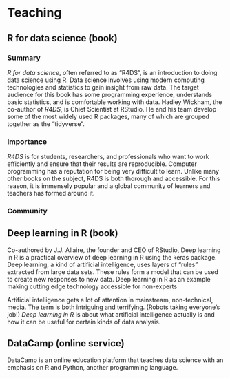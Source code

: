 # Teaching

## R for data science (book)

### Summary

*R for data science*, often referred to as “R4DS”, is an introduction to doing data science using R.  Data science involves using modern computing technologies and statistics to gain insight from raw data. The target audience for this book has some programming experience, understands basic statistics, and is comfortable working with data. Hadley Wickham, the co-author of *R4DS*, is Chief Scientist at RStudio. He and his team develop some of the most widely used R packages, many of which are grouped together as the “tidyverse”.

### Importance

 *R4DS* is for students, researchers, and professionals who want to work efficiently and ensure that their results are reproducible. Computer programming has a reputation for being very difficult to learn. Unlike many other books on the subject, R4DS is both thorough and accessible. For this reason, it is immensely popular and a global community of learners and teachers has formed around it.


### Community

## Deep learning in R (book)

Co-authored by J.J. Allaire, the founder and CEO of RStudio, Deep learning in R is a practical overview of deep learning in R using the keras package. Deep learning, a kind of artificial intelligence, uses layers of “rules” extracted from large data sets. These rules form a model that can be used to create new responses to new data. 
  Deep learning in R as an example making cutting edge technology accessible for non-experts
  
  Artificial intelligence gets a lot of attention in mainstream, non-technical, media. The term is both intriguing and terrifying. (Robots taking everyone’s job!) *Deep learning in R* is about what artificial intelligence actually is and how it can be useful for certain kinds of data analysis.

## DataCamp (online service)

DataCamp is an online education platform that teaches data science with an emphasis on R and Python, another programming language.
